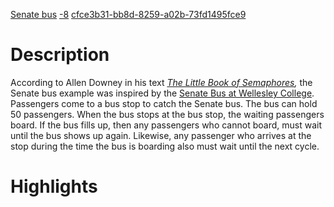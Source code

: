 [[Property:title|Senate bus]]
[[Property:weight|-8]]
[[Property:uuid|cfce3b31-bb8d-8259-a02b-73fd1495fce9]]
{{UnderConstruction}}


{{Beta}}


=Description=

According to Allen Downey in his text ''[http://greenteapress.com/semaphores/ The Little Book of Semaphores],'' the Senate bus example was inspired by the [http://www.wellesley.edu/Transportation/senate.html Senate Bus at Wellesley College]. Passengers come to a bus stop to catch the Senate bus. The bus can hold 50 passengers. When the bus stops at the bus stop, the waiting passengers board. If the bus fills up, then any passengers who cannot board, must wait until the bus shows up again. Likewise, any passenger who arrives at the stop during the time the bus is boarding also must wait until the next cycle. 


=Highlights=





